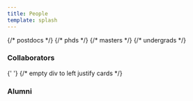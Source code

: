 ```yaml
---
title: People
template: splash
---
```



<div class="person-grid">
  <CardGrid>
    <Person
      photo="hyaejino"
      title="Jean Oh"
      href="https://www.cs.cmu.edu/~./jeanoh/"
      description="Faculty"
    />
    {/* postdocs */}
    <Person
      photo="ushin"
      title="Ukcheol Shin"
      href="https://ukcheolshin.github.io/"
      description="Postdoc"
    />
    <Person
      photo="ahundt"
      title="Andrew Hundt"
      href="https://ahundt.github.io/"
      description="Postdoc"
    />
    {/* phds */}
    <Person
      photo="pschalde"
      title="Peter Schaldenbrand"
      href="https://pschaldenbrand.github.io/"
      description="PhD Student"
    />
    <Person
      photo="ingridn"
      title="Ingrid Navarro"
      href="https://navars.xyz/"
      description="PhD Student"
    />
    <Person
      photo="bstoler"
      title="Ben Stoler"
      href="https://benstoler.com/"
      description="PhD Student"
    />
    <Person
      photo="sunyuw"
      title="Sunyu Wang"
      href="https://www.ri.cmu.edu/ri-people/sunyu-wang/"
      description="PhD Student"
    />
    <Person
      photo="uyoo"
      title="Uksang Yoo"
      href="https://uksangyoo.github.io/"
      description="PhD Student"
    />
    <Person
      photo="eliotx"
      title="Eliot Xing"
      href="https://etaoxing.com/"
      description="PhD Student"
    />
    <Person
      photo="abucker"
      title="Arthur Bucker"
      href="https://arthurfenderbucker.github.io/"
      description="PhD Student"
    />
    <Person
      photo="vihaanm"
      title="Vihaan Misra"
      href="https://vihaanmisra.com/"
      description="PhD Student"
    />
    <Person
      photo="zhixuan2"
      title="Zhixuan Liu"
      href="https://ariannaliu.github.io/"
      description="PhD Student"
    />
    <Person
      photo="portegak"
      title="Pablo Ortega Kral"
      href="https://www.ri.cmu.edu/ri-people/pablo-ortega-kral/"
      description="PhD Student"
    />
    <Person
      photo="feiyuz"
      title="Feiyu (Gavin) Zhu"
      href="https://zfy0314.github.io/"
      description="PhD Student"
    />
    {/* masters */}
    <Person
      photo="haokunz"
      title="Haokun Zhu"
      href="https://zwandering.github.io/"
      description="Masters Student"
    />
    <Person
      photo="chengyaz"
      title="Chengyang Zhao"
      href="https://chengyzhao.github.io/"
      description="Masters Student"
    />
    {/* undergrads */}
    <Person
      title="Juliet Yang"
      href="https://www.linkedin.com/in/juliet-yang/"
      description="Undergrad Student"
    />
    <Person
      title="Lorie Chen"
      href="https://www.linkedin.com/in/lorie-chen-lovvipop/"
      description="Undergrad Student"
    />
  </CardGrid>
</div>

### Collaborators

<div class="person-grid">
  <CardGrid>
    <Person
      photo="jmf1"
      title="Jon Francis"
      href="https://www.linkedin.com/in/jonmfrancis/"
      description="Sr. Research Scientist, Bosch Center for AI"
    />
    <Person
      photo="seonmip"
      title="Seonmi Park"
      href=""
      description="Visiting PhD Student, GIST"
    />
    <Person
      photo="hpark3"
      title="Hyun Woo Park"
      href="https://www.linkedin.com/in/hyunparke/"
      description="Research Associate III"
    />
    <Person
      photo="acanovil"
      title="Alonso Cano"
      href="https://acanvil.com/"
      description="Research Associate I"
    />
    <div style="min-height: 0 !important;"></div>{' '}
    {/* empty div to left justify cards */}
  </CardGrid>
</div>

### Alumni

<div class="person-grid-alumni">
  <CardGrid>
    <LinkCard
      title="Almutwakel Hassan"
      href="https://www.linkedin.com/in/almutwakel/"
      description="BS AI 2025"
    />
    <LinkCard
      title="Vernon Luk"
      href="https://www.linkedin.com/in/vluk/"
      description="BS Stats & ML and AI 2024"
    />
    <LinkCard
      title="Tanmay Shankar"
      href="https://tanmayshankar.github.io/"
      description="RI PhD 2024 &#8226; Next: RAI Institute"
    />
    <LinkCard
      title="Pragna Mannam"
      href="https://www.linkedin.com/in/pmannam/"
      description="RI PhD 2024"
    />
    <LinkCard
      title="Yuning Wu"
      href="https://ice-5.github.io/"
      description="Computational Design PhD 2024"
    />
    <LinkCard
      title="Junsu Kim"
      href="https://www.linkedin.com/in/joonsu0109/"
      description="Visiting Student 2024, MS AI at UNIST"
    />
    <LinkCard
      title="Junhee Lee"
      href="http://linkedin.com/in/junhee-lee-ab3875268/"
      description="Visiting Student 2024, MS AI at UNIST"
    />
    <LinkCard
      title="Seoi Hong"
      href="https://www.linkedin.com/in/seoi-hong-a612a7258/"
      description="Visiting Student 2024, MS AI at Dongguk"
    />
    <LinkCard
      title="Dohyun Cha"
      href=""
      description="Visiting Student 2024, MS AI at Dongguk"
    />
    <LinkCard
      title="Jungwan Woo"
      href="https://jungwanwoo.com/"
      description="Visiting Student 2024, EECS PhD at DGIST"
    />
    <LinkCard
      title="Jaeyeul Kim"
      href="https://jykim94.github.io/"
      description="Visiting Student 2024, EECS PhD at DGIST"
    />
    <LinkCard
      title="Adam Hung"
      href="https://adamhung60.github.io/"
      description="RISS 2024"
    />
    <LinkCard
      title="Ricardo Cruz"
      href="https://www.linkedin.com/in/rcruz02/"
      description="RISS 2024"
    />
    <LinkCard
      title="Tai Inui"
      href="https://www.linkedin.com/in/almutwakel/"
      description="Visiting Student 2024, BS ME at Waseda University"
    />
    <LinkCard
      title="Tanmay Agarwal"
      href="https://www.linkedin.com/in/tanmay98/"
      description="RI MRSD 2025 &#8226; Next: Skild AI"
    />
    <LinkCard
      title="Lia Coleman"
      href="https://www.linkedin.com/in/liacole/"
      description="RI MSR (incomplete) 2024 &#8226; Next: Modyfi"
    />
    <LinkCard
      title="Beverley-Claire Okogwu"
      href="https://www.linkedin.com/in/beverley-claire-okogwu-852383178/"
      description="RI MSR 2024 &#8226; Next: Oracle"
    />
    <LinkCard
      title="Jung Hoon (Sam) Park"
      href="https://www.linkedin.com/in/sjhpark/"
      description="MechE MSME 2024 &#8226; Next: Verdant Robotics"
    />
    <LinkCard
      title="Lawrence Chen"
      href="https://lawrencedchen.com/"
      description="CSD MSCS 2024 &#8226; Next: TikTok"
    />
    <LinkCard
      title="Natasha Mutangana"
      href="http://linkedin.com/in/natasha-mutangana/"
      description="Visting Student 2024, MS AIE at CMU-Africa"
    />
    <LinkCard
      title="Chaitanya Chawla"
      href="https://chaitanya1chawla.github.io/"
      description="Visting Student 2023 &#8226; Next: RI MSR at CMU"
    />
    <LinkCard
      title="Ziven Lopez"
      href="https://www.zivenlopez.com/"
      description="RISS 2023"
    />
    <LinkCard
      title="Allen Chang"
      href="https://www.cylumn.com/"
      description="RISS 2023 &#8226; Next: CIS PhD at UPenn"
    />
    <LinkCard
      title="Pablo Ortega Kral"
      href="https://www.ri.cmu.edu/ri-people/pablo-ortega-kral/"
      description="RISS 2023 &#8226; Next: RI PhD at CMU"
    />
    <LinkCard
      title="Soonmin Hwang"
      href="https://soonminhwang.github.io/"
      description="Postdoc 2023 &#8226; Next: Assistant Professor at Hanyang University"
    />
    <LinkCard
      title="Meghdeep Jana"
      href="https://www.linkedin.com/in/megh/"
      description="MechE MSME 2023 &#8226; Next: Pebble"
    />
    <LinkCard
      title="Vihaan Misra"
      href="https://vihaanmisra.com/"
      description="RISS 2022 &#8226; Next: RI PhD at CMU"
    />
    <LinkCard
      title="Jimin Sun"
      href="https://www.linkedin.com/in/jimin-sun-92a372140/"
      description="LTI MS 2023 &#8226; Next: LTI PhD at CMU"
    />
    <LinkCard
      title="Jon Francis"
      href="https://www.linkedin.com/in/jonmfrancis/"
      description="LTI PhD 2022 &#8226; Next: Bosch Center for AI"
    />
    <LinkCard
      title="Xuning Yang"
      href="https://www.xuningyang.com/"
      description="RI PhD 2022 &#8226; Next: Nvidia"
    />
    <LinkCard
      title="Xinjie (Abby) Yao"
      href=""
      description="RI MSR 2022 &#8226; Next: Nvidia"
    />
    <LinkCard
      title="Mayank Mali"
      href="https://www.linkedin.com/in/mayank-mali/"
      description="CSD MSCS 2022"
    />
    <LinkCard
      title="Nariaki Kitamura"
      href="https://www.linkedin.com/in/nariaki-kitamura-41594039/"
      description="Visiting Researcher 2022 &#8226; Next: Komatsu"
    />
    <LinkCard
      title="Sam Shum"
      href="https://www.linkedin.com/in/sam-shum/"
      description="Research Associate II 2021 &#8226; Next: NREC"
    />
    <LinkCard
      title="Dapeng (Eagle) Zhao"
      href="https://www.linkedin.com/in/dapengzhao/"
      description="RI MSR 2021 &#8226; Next: Milwaukee Tool"
    />
    <LinkCard
      title="Advaith Sethuraman"
      href="https://www.advaiths.com/"
      description="BS ECE 2021 &#8226; Next: Robotics PhD at UMich"
    />
    <LinkCard
      title="Zhixuan Liu"
      href="https://ariannaliu.github.io/"
      description="RISS 2021 &#8226; Next: RI MSR at CMU"
    />
    <LinkCard
      title="Shaunak Halbe"
      href="https://shaunak27.github.io/"
      description="RISS 2021 &#8226; Next: ML PhD at Georgia Tech"
    />
    <LinkCard
      title="Zhanxin Wu"
      href="https://zhanxinwu.com/"
      description="RISS 2021 &#8226; Next: CS PhD at Cornell"
    />
    <LinkCard
      title="Hyeonwoo Yu"
      href="https://bogus2000.github.io/"
      description="Postdoc 2021 &#8226; Next: Assistant Professor at UNIST"
    />
    <LinkCard title="Felix Labelle" href="" description="LTI MS 2021" />
    <LinkCard
      title="Xiaopeng (Vincent) Lu"
      href="https://www.linkedin.com/in/vincentlu073/"
      description="LTI MS 2021"
    />
    <LinkCard
      title="Jiyoung Ohn"
      href="https://www.linkedin.com/in/jiyoungohn/"
      description="Design MDes 2021 &#8226; Next: Palantir"
    />
    <LinkCard
      title="Jisoo Shon"
      href="https://www.linkedin.com/in/jisooshon/"
      description="Design MDes 2021 &#8226; Next: Visa"
    />
    <LinkCard
      title="Fei (Felix) Lu"
      href="https://www.linkedin.com/in/fei-felix-lu-02003b1a3/"
      description="ME MS 2020 &#8226; Next: OffWorld"
    />
    <LinkCard
      title="Xin Shen"
      href="https://www.linkedin.com/in/sx1992/"
      description="ME MS 2020 &#8226; Next: Amazon"
    />
    <LinkCard
      title="Aarati Noronha"
      href="https://www.linkedin.com/in/aaratinoronha/"
      description="ME MS 2020 &#8226; Next: Realtime Robotics"
    />
    <LinkCard
      title="Xinyu Wang"
      href="https://openreview.net/profile?id=~Xinyu_Wang1"
      description="LTI MS 2020"
    />
    <LinkCard
      title="Kyungdon Joo"
      href="https://unist.info/?page_id=194"
      description="Postdoc 2020 &#8226; Next: Assistant Professor at UNIST"
    />
    <LinkCard
      title="Hae-Gon Jeon"
      href="https://sites.google.com/site/hgjeoncv/team"
      description="Postdoc 2020 &#8226; Next: Assistant Professor at GIST"
    />
    <LinkCard
      title="Junjiao Tian"
      href="https://www.linkedin.com/in/junjiao-tian-42b9758a/"
      description="RI MSR 2019 &#8226; Next: Robotics PhD at Georgia Tech"
    />
    <LinkCard
      title="Yeeho Song"
      href="https://www.linkedin.com/in/yeeho-song-03422675/"
      description="RI MSR 2019 &#8226; Next: RI PhD at CMU"
    />
    <LinkCard
      title="Sunghoon Im"
      href="https://sunghoonim.github.io/"
      description="Visiting Scholar 2019 &#8226; Next: Assistant Professor at DGIST"
    />
    <LinkCard
      title="Kyunghyun Lee"
      href="https://kyunghyunlee.github.io/"
      description="Visiting Scholar 2019, PhD Student at KAIST"
    />
    <LinkCard
      title="Byeong-Uk Lee"
      href="https://sites.google.com/view/bulee/"
      description="Visiting Scholar 2019, PhD Student at KAIST"
    />
    <LinkCard
      title="Shuhan Yang"
      href="https://www.linkedin.com/in/shuhany/"
      description="ME MSTV 2019"
    />
    <LinkCard
      title="Balarama Buddharaju"
      href="https://www.linkedin.com/in/balaramb/"
      description="ME MSCD 2019"
    />
    <LinkCard
      title="Brandon Trabucco"
      href="https://btrabuc.co/"
      description="RISS 2018 &#8226; Next: MLD PhD at CMU"
    />
    <LinkCard
      title="Satyen Rajpal"
      href="https://www.linkedin.com/in/satyen-rajpal/"
      description="ME MSCD 2018 &#8226; Next: Argo AI"
    />
    <LinkCard
      title="Jagjeet Singh"
      href="https://www.linkedin.com/in/jagjeet-singh/"
      description="ME ME 2018 &#8226; Next: Argo AI"
    />
    <LinkCard
      title="Krishna Toshniwal"
      href="https://www.linkedin.com/in/krishnatoshniwal/"
      description="ME MSCD 2018"
    />
    <LinkCard
      title="Pranav Dheram"
      href="https://www.linkedin.com/in/pranav-dheram/"
      description="LTI MS 2018 &#8226; Next: Amazon"
    />
    <LinkCard
      title="Chris Hazard"
      href="https://www.linkedin.com/in/christopher-hazard-5553881b3/"
      description="RI MSR 2018 &#8226; Next: NREC"
    />
    <LinkCard
      title="Sz-Rung Shiang"
      href="https://sr-shiang.weebly.com/"
      description="LTI MS 2017 &#8226; Next: Bloomberg Research"
    />
    <LinkCard
      title="Junjie Hu"
      href=""
      description="LTI MS 2017 &#8226; Next: LTI PhD at CMU"
    />
    <LinkCard title="Matthew Wilson" href="" description="RISS 2017" />
    <LinkCard
      title="Anirudh Vemula"
      href="https://www.linkedin.com/in/vvanirudh/"
      description="RI MS 2017 &#8226; Next: RI PhD at CMU"
    />
    <LinkCard
      title="Jie-Eun Hwang"
      href=""
      description="Visiting Scholar, Professor, Univ. of Seoul"
    />
  </CardGrid>
</div>
